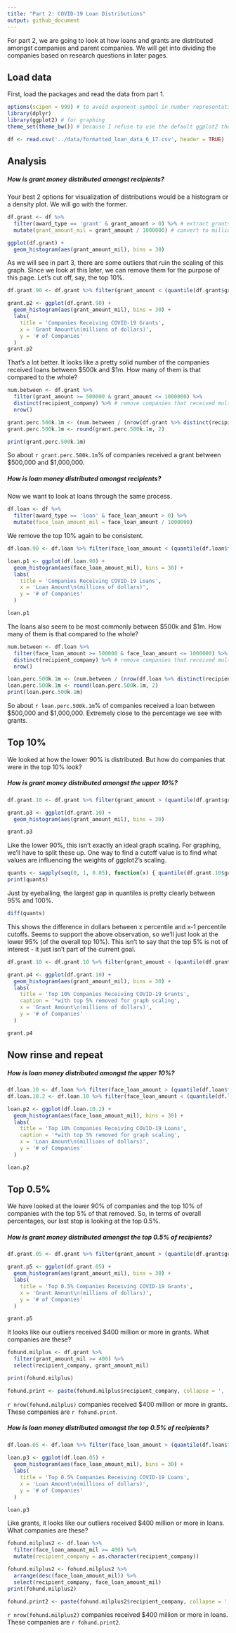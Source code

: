 ```yaml
---
title: "Part 2: COVID-19 Loan Distributions"
output: github_document
---
```


For part 2, we are going to look at how loans and grants are distributed amongst companies and parent companies. We will get into dividing the companies based on research questions in later pages.

## Load data

First, load the packages and read the data from part 1.

```r
options(scipen = 999) # to avoid exponent symbol in number representations
library(dplyr)
library(ggplot2) # for graphing
theme_set(theme_bw()) # because I refuse to use the default ggplot2 theme

df <- read.csv('../data/formatted_loan_data_6_17.csv', header = TRUE)
```

## Analysis

##### How is grant money distributed amongst recipients?

Your best 2 options for visualization of distributions would be a histogram or a density plot. We will go with the former.

```r
df.grant <- df %>% 
  filter(award_type == 'grant' & grant_amount > 0) %>% # extract grants only
  mutate(grant_amount_mil = grant_amount / 1000000) # convert to millions

ggplot(df.grant) +
  geom_histogram(aes(grant_amount_mil), bins = 30)
```

As we will see in part 3, there are some outliers that ruin the scaling of this graph. Since we look at this later, we can remove them for the purpose of this page. Let's cut off, say, the top 10%.

```r
df.grant.90 <- df.grant %>% filter(grant_amount < (quantile(df.grant$grant_amount, .90)))

grant.p2 <- ggplot(df.grant.90) +
  geom_histogram(aes(grant_amount_mil), bins = 30) +
  labs(
    title = 'Companies Receiving COVID-19 Grants',
    x = 'Grant Amount\n(millions of dollars)',
    y = '# of Companies'
  )
grant.p2
```

That's a lot better. It looks like a pretty solid number of the companies received loans between \$500k and \$1m. How many of them is that compared to the whole?

```r
num.between <- df.grant %>%
  filter(grant_amount >= 500000 & grant_amount <= 1000000) %>%
  distinct(recipient_company) %>% # remove companies that received multiple grants
  nrow()

grant.perc.500k.1m <- (num.between / (nrow(df.grant %>% distinct(recipient_company)))) * 100
grant.perc.500k.1m <- round(grant.perc.500k.1m, 2)

print(grant.perc.500k.1m)
```

So about `r grant.perc.500k.1m`% of companies received a grant between \$500,000 and \$1,000,000.

##### How is loan money distributed amongst recipients?

Now we want to look at loans through the same process.

```r
df.loan <- df %>% 
  filter(award_type == 'loan' & face_loan_amount > 0) %>%
  mutate(face_loan_amount_mil = face_loan_amount / 1000000)
```

We remove the top 10% again to be consistent.

```r
df.loan.90 <- df.loan %>% filter(face_loan_amount < (quantile(df.loan$face_loan_amount, .90)))

loan.p1 <- ggplot(df.loan.90) +
  geom_histogram(aes(face_loan_amount_mil), bins = 30) +
  labs(
    title = 'Companies Receiving COVID-19 Loans',
    x = 'Loan Amount\n(millions of dollars)',
    y = '# of Companies'
  )

loan.p1
```

The loans also seem to be most commonly between \$500k and \$1m. How many of them is that compared to the whole?

```r
num.between <- df.loan %>%
  filter(face_loan_amount >= 500000 & face_loan_amount <= 1000000) %>%
  distinct(recipient_company) %>% # remove companies that received multiple grants
  nrow()

loan.perc.500k.1m <- (num.between / (nrow(df.loan %>% distinct(recipient_company)))) * 100
loan.perc.500k.1m <- round(loan.perc.500k.1m, 2)
print(loan.perc.500k.1m)
```

So about `r loan.perc.500k.1m`% of companies received a loan between \$500,000 and \$1,000,000. Extremely close to the percentage we see with grants.

## Top 10%

We looked at how the lower 90% is distributed. But how do companies that were in the top 10% look?

##### How is grant money distributed amongst the upper 10%?

```r
df.grant.10 <- df.grant %>% filter(grant_amount > (quantile(df.grant$grant_amount, .90)))

grant.p3 <- ggplot(df.grant.10) +
  geom_histogram(aes(grant_amount_mil), bins = 30)

grant.p3
```

Like the lower 90%, this isn't exactly an ideal graph scaling. For graphing, we'll have to split these up. One way to find a cutoff value is to find what values are influencing the weights of ggplot2's scaling.

```r
quants <- sapply(seq(0, 1, 0.05), function(x) { quantile(df.grant.10$grant_amount, x) })
print(quants)
```

Just by eyeballing, the largest gap in quantiles is pretty clearly between 95% and 100%.

```r
diff(quants)
```

This shows the difference in dollars between x percentile and x-1 percentile cutoffs. Seems to support the above observation, so we'll just look at the lower 95% (of the overall top 10%). This isn't to say that the top 5% is not of interest - it just isn't part of the current goal.

```r
df.grant.10 <- df.grant.10 %>% filter(grant_amount < (quantile(df.grant.10$grant_amount, .95)))

grant.p4 <- ggplot(df.grant.10) +
  geom_histogram(aes(grant_amount_mil), bins = 30) +
  labs(
    title = 'Top 10% Companies Receiving COVID-19 Grants',
    caption = '*with top 5% removed for graph scaling',
    x = 'Grant Amount\n(millions of dollars)',
    y = '# of Companies'
  )

grant.p4
```

## Now rinse and repeat

##### How is loan money distributed amongst the upper 10%?

```r
df.loan.10 <- df.loan %>% filter(face_loan_amount > (quantile(df.loan$face_loan_amount, .90)))
df.loan.10.2 <- df.loan.10 %>% filter(face_loan_amount < (quantile(df.loan.10$face_loan_amount, .95)))

loan.p2 <- ggplot(df.loan.10.2) +
  geom_histogram(aes(face_loan_amount_mil), bins = 30) +
  labs(
    title = 'Top 10% Companies Receiving COVID-19 Loans',
    caption = '*with top 5% removed for graph scaling',
    x = 'Loan Amount\n(millions of dollars)',
    y = '# of Companies'
  )

loan.p2
```

## Top 0.5%

We have looked at the lower 90% of companies and the top 10% of companies with the top 5% of that removed. So, in terms of overall percentages, our last stop is looking at the top 0.5%. 

##### How is grant money distributed amongst the top 0.5% of recipients?

```r
df.grant.05 <- df.grant %>% filter(grant_amount > (quantile(df.grant$grant_amount, .995)))

grant.p5 <- ggplot(df.grant.05) +
  geom_histogram(aes(grant_amount_mil), bins = 30) +
  labs(
    title = 'Top 0.5% Companies Receiving COVID-19 Grants',
    x = 'Grant Amount\n(millions of dollars)',
    y = '# of Companies'
  )

grant.p5
```

It looks like our outliers received $400 million or more in grants. What companies are these?

```r
fohund.milplus <- df.grant %>%
  filter(grant_amount_mil >= 400) %>%
  select(recipient_company, grant_amount_mil)

print(fohund.milplus)

fohund.print <- paste(fohund.milplus$recipient_company, collapse = ', ') # for dynamic markdown content
```

`r nrow(fohund.milplus)` companies received \$400 million or more in grants. These companies are `r fohund.print`.

##### How is loan money distributed amongst the top 0.5% of recipients?

```r
df.loan.05 <- df.loan %>% filter(face_loan_amount > (quantile(df.loan$face_loan_amount, .995)))
 
loan.p3 <- ggplot(df.loan.05) +
  geom_histogram(aes(face_loan_amount_mil), bins = 30) +
  labs(
    title = 'Top 0.5% Companies Receiving COVID-19 Loans',
    x = 'Loan Amount\n(millions of dollars)',
    y = '# of Companies'
  )

loan.p3
```

Like grants, it looks like our outliers received $400 million or more in loans. What companies are these?

```r
fohund.milplus2 <- df.loan %>%
  filter(face_loan_amount_mil >= 400) %>%
  mutate(recipient_company = as.character(recipient_company))

fohund.milplus2 <- fohund.milplus2 %>%
  arrange(desc(face_loan_amount_mil)) %>%
  select(recipient_company, face_loan_amount_mil) 
print(fohund.milplus2)

fohund.print2 <- paste(fohund.milplus2$recipient_company, collapse = ', ') 
```

`r nrow(fohund.milplus2)` companies received \$400 million or more in loans. These companies are `r fohund.print2`.
